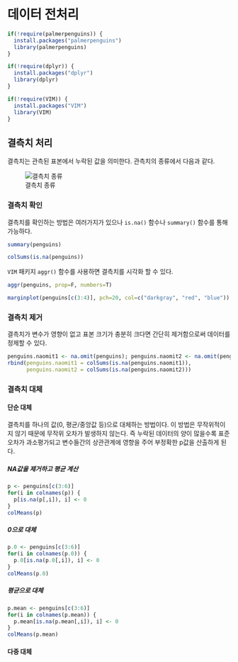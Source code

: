 # 데이터 전처리

```r
if(!require(palmerpenguins)) {
  install.packages("palmerpenguins")
  library(palmerpenguins)
}

if(!require(dplyr)) {
  install.packages("dplyr")
  library(dplyr)
}

if(!require(VIM)) {
  install.packages("VIM")
  library(VIM)
}
```


## 결측치 처리

결측치는 관측된 표본에서 누락된 값을 의미한다. 관측치의 종류에서 다음과 같다.

![결측치 종류](https://miro.medium.com/max/1400/1*cPNnAnoOYArYyTDPNjJg3A.gif)  

### 결측치 확인

결측치를 확인하는 방법은 여러가지가 있으나 `is.na()` 함수나 `summary()` 함수를 통해 가능하다.

```r
summary(penguins)
```

```r
colSums(is.na(penguins))
```

`VIM` 패키지 `aggr()` 함수를 사용하면 결측치를 시각화 할 수 있다.

```r
aggr(penguins, prop=F, numbers=T)
```

```r
marginplot(penguins[c(3:4)], pch=20, col=c("darkgray", "red", "blue"))
```

### 결측치 제거

결측치가 변수가 영향이 없고 표본 크기가 충분히 크다면 간단히 제거함으로써 데이터를 정제할 수 있다.

```r
penguins.naomit1 <- na.omit(penguins); penguins.naomit2 <- na.omit(penguins);
rbind(penguins.naomit1 = colSums(is.na(penguins.naomit1)), 
      penguins.naomit2 = colSums(is.na(penguins.naomit2)))
```

### 결측치 대체

#### 단순 대체

결측치를 하나의 값(0, 평균/중앙값 등)으로 대체하는 방법이다. 이 방법은 무작위적이지 않기 때문에 무작위 오차가 발생하지 않는다. 즉 누락된 데이터의 양이 많을수록 표준오차가 과소평가되고 변수들간의 상관관계에 영향을 주어 부정확한 p값을 산출하게 된다.  

##### NA값을 제거하고 평균 계산

```r
p <- penguins[c(3:6)]
for(i in colnames(p)) { 
  p[is.na(p[,i]), i] <- 0
}
colMeans(p)
```

##### 0으로 대체  

```r
p.0 <- penguins[c(3:6)]
for(i in colnames(p.0)) { 
  p.0[is.na(p.0[,i]), i] <- 0
}
colMeans(p.0)
```

##### 평균으로 대체  

```r
p.mean <- penguins[c(3:6)]
for(i in colnames(p.mean)) { 
  p.mean[is.na(p.mean[,i]), i] <- 0
}
colMeans(p.mean)
```

#### 다중 대체
